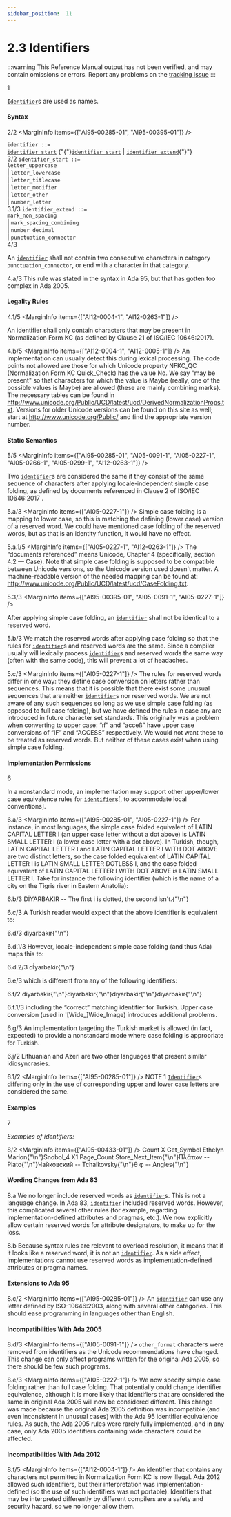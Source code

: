```yaml
---
sidebar_position:  11
---
```


# 2.3 Identifiers

:::warning
This Reference Manual output has not been verified,
and may contain omissions or errors.
Report any problems on the [tracking issue](https://github.com/ada-lang-io/ada-lang-io/issues/20)
:::


<MarginText>1</MarginText>
<p><code><a href="../AA-2/AA-2.3#S0002">Identifier</a></code>s are used as names. <br /></p>


#### Syntax

<MarginText>2/2</MarginText>
<MarginInfo items={["AI95-00285-01", "AI95-00395-01"]} />

<CodeBlock>
<code>identifier</code><a id="S0002"></a><code> ::= </code><br />   <code><a href="../AA-2/AA-2.3#S0003">identifier_start</a></code> {"{"}<code><a href="../AA-2/AA-2.3#S0003">identifier_start</a></code> | <code><a href="../AA-2/AA-2.3#S0005">identifier_extend</a></code>{"}"}<br />

</CodeBlock>
<MarginText>3/2</MarginText>
<MarginInfo items={["AI95-00285-01", "AI95-00395-01"]} />

<CodeBlock>
<code>identifier_start</code><a id="S0003"></a><a id="S0004"></a><code> ::= </code><br />     <code>letter_uppercase</code><br />   | <code>letter_lowercase</code><br />   | <code>letter_titlecase</code><br />   | <code>letter_modifier</code><br />   | <code>letter_other</code><br />   | <code>number_letter</code><br />

</CodeBlock>
<MarginText>3.1/3</MarginText>
<MarginInfo items={["AI95-00285-01", "AI95-00395-01", "AI05-0091-1"]} />

<CodeBlock>
<code>identifier_extend</code><a id="S0005"></a><code> ::= </code><br />     <code>mark_non_spacing</code><br />   | <code>mark_spacing_combining</code><br />   | <code>number_decimal</code><br />   | <code>punctuation_connector</code><br />

</CodeBlock>
<MarginText>4/3</MarginText>
<MarginInfo items={["AI95-00395-01", "AI05-0091-1"]} />
<p>An <code><a href="../AA-2/AA-2.3#S0002">identifier</a></code> shall not contain two consecutive characters in category <code>punctuation_connector</code>, or end with a character in that category. <br /></p>

<MarginText>4.a/3</MarginText>
<Admonition type="aarm" aarm="reason" title="Reason: ">
<strong></strong>This rule was stated in the syntax in Ada 95, but that has gotten too complex in Ada 2005. <br /></Admonition>


#### Legality Rules

<MarginText>4.1/5</MarginText>
<MarginInfo items={["AI12-0004-1", "AI12-0263-1"]} />
<p>An identifier shall only contain characters that may be present in Normalization Form KC (as defined by Clause 21 of ISO/IEC 10646:2017).<br /></p>

<MarginText>4.b/5</MarginText>
<MarginInfo items={["AI12-0004-1", "AI12-0005-1"]} />
<Admonition type="aarm" aarm="implementation-note" title="Implementation Note: ">
<strong></strong>An implementation can usually detect this during lexical processing. The code points not allowed are those for which Unicode property NFKC_QC (Normalization Form KC Quick_Check) has the value No. We say "may be present" so that characters for which the value is Maybe (really, one of the possible values is Maybe) are allowed (these are mainly combining marks). The necessary tables can be found in <a href="http://www.unicode.org/Public/UCD/latest/ucd/DerivedNormalizationProps.txt">http://www.unicode.org/Public/UCD/latest/ucd/DerivedNormalizationProps.txt</a>. Versions for older Unicode versions can be found on this site as well; start at <a href="http://www.unicode.org/Public/">http://www.unicode.org/Public/</a> and find the appropriate version number. <br /></Admonition>


#### Static Semantics

<MarginText>5/5</MarginText>
<MarginInfo items={["AI95-00285-01", "AI05-0091-1", "AI05-0227-1", "AI05-0266-1", "AI05-0299-1", "AI12-0263-1"]} />
<p>Two <code><a href="../AA-2/AA-2.3#S0002">identifier</a></code>s are considered the same if they consist of the same sequence of characters after applying locale-independent simple case folding, as defined by documents referenced  in Clause 2  of ISO/IEC 10646:2017 . <br /></p>

<MarginText>5.a/3</MarginText>
<MarginInfo items={["AI05-0227-1"]} />
<Admonition type="aarm" aarm="discussion" title="Discussion: ">
<strong></strong>Simple case folding is a mapping to lower case, so this is matching the defining (lower case) version of a reserved word. We could have mentioned case folding of the reserved words, but as that is an identity function, it would have no effect.<br /></Admonition>

<MarginText>5.a.1/5</MarginText>
<MarginInfo items={["AI05-0227-1", "AI12-0263-1"]} />
<Admonition type="aarm" aarm="note" title="Note: ">
The &ldquo;documents referenced&rdquo; means Unicode, Chapter 4 (specifically, section 4.2 &mdash; Case). Note that simple case folding is supposed to be compatible between Unicode versions, so the Unicode version used doesn't matter. A machine-readable version of the needed mapping can be found at: <a href="http://www.unicode.org/Public/UCD/latest/ucd/CaseFolding.txt">http://www.unicode.org/Public/UCD/latest/ucd/CaseFolding.txt</a>. <br /></Admonition>

<MarginText>5.3/3</MarginText>
<MarginInfo items={["AI95-00395-01", "AI05-0091-1", "AI05-0227-1"]} />
<p>After applying simple case folding, an <code><a href="../AA-2/AA-2.3#S0002">identifier</a></code> shall not be identical to a reserved word. <br /></p>

<MarginText>5.b/3</MarginText>
<Admonition type="aarm" aarm="implementation-note" title="Implementation Note: ">
<strong></strong>We match the reserved words after applying case folding so that the rules for <code><a href="../AA-2/AA-2.3#S0002">identifier</a></code>s and reserved words are the same. Since a compiler usually will lexically process <code><a href="../AA-2/AA-2.3#S0002">identifier</a></code>s and reserved words the same way (often with the same code), this will prevent a lot of headaches. <br /></Admonition>

<MarginText>5.c/3</MarginText>
<MarginInfo items={["AI05-0227-1"]} />
<Admonition type="aarm" aarm="ramification" title="Ramification: ">
<strong></strong>The rules for reserved words differ in one way: they define case conversion on letters rather than sequences. This means that it is possible that there exist some unusual sequences that are neither <code><a href="../AA-2/AA-2.3#S0002">identifier</a></code>s nor reserved words. We are not aware of any such sequences so long as we use simple case folding (as opposed to full case folding), but we have defined the rules in case any are introduced in future character set standards. This originally was a problem when converting to upper case: &ldquo;&#0305;f&rdquo; and &ldquo;acceß&rdquo; have upper case conversions of &ldquo;IF&rdquo; and &ldquo;ACCESS&rdquo; respectively. We would not want these to be treated as reserved words. But neither of these cases exist when using simple case folding. <br /></Admonition>


#### Implementation Permissions

<MarginText>6</MarginText>
<p>In a nonstandard mode, an implementation may support other upper/lower case equivalence rules for <code><a href="../AA-2/AA-2.3#S0002">identifier</a></code>s[, to accommodate local conventions]. <br /></p>

<MarginText>6.a/3</MarginText>
<MarginInfo items={["AI95-00285-01", "AI05-0227-1"]} />
<Admonition type="aarm" aarm="discussion" title="Discussion: ">
<strong></strong>For instance, in most languages, the simple case folded equivalent of LATIN CAPITAL LETTER I (an upper case letter without a dot above) is LATIN SMALL LETTER I (a lower case letter with a dot above). In Turkish, though, LATIN CAPITAL LETTER I and LATIN CAPITAL LETTER I WITH DOT ABOVE are two distinct letters, so the case folded equivalent of LATIN CAPITAL LETTER I is LATIN SMALL LETTER DOTLESS I, and the case folded equivalent of LATIN CAPITAL LETTER I WITH DOT ABOVE is LATIN SMALL LETTER I. Take for instance the following identifier (which is the name of a city on the Tigris river in Eastern Anatolia):<br /></Admonition>

<MarginText>6.b/3</MarginText>
<CodeBlock language="ada">
D&#0304;YARBAKIR -- The first i is dotted, the second isn't.{"\n"}

</CodeBlock>
<MarginText>6.c/3</MarginText>
<Admonition type="aarm" aarm="note" title="Note: ">
A Turkish reader would expect that the above identifier is equivalent to: <br /></Admonition>

<MarginText>6.d/3</MarginText>
<CodeBlock language="ada">
diyarbak&#0305;r{"\n"}

</CodeBlock>
<MarginText>6.d.1/3</MarginText>
<Admonition type="aarm" aarm="note" title="Note: ">
However, locale-independent simple case folding (and thus Ada) maps this to: <br /></Admonition>

<MarginText>6.d.2/3</MarginText>
<CodeBlock language="ada">
d&#0304;yarbakir{"\n"}

</CodeBlock>
<MarginText>6.e/3</MarginText>
<Admonition type="aarm" aarm="note" title="Note: ">
which is different from any of the following identifiers: <br /></Admonition>

<MarginText>6.f/2</MarginText>
<CodeBlock language="ada">
diyarbakir{"\n"}diyarbak&#0305;r{"\n"}d&#0305;yarbakir{"\n"}d&#0305;yarbak&#0305;r{"\n"}

</CodeBlock>
<MarginText>6.f.1/3</MarginText>
<Admonition type="aarm" aarm="note" title="Note: ">
including the &ldquo;correct&rdquo; matching identifier for Turkish. Upper case conversion (used in '[Wide_]Wide_Image) introduces additional problems.<br /></Admonition>

<MarginText>6.g/3</MarginText>
<Admonition type="aarm" aarm="note" title="Note: ">
An implementation targeting the Turkish market is allowed (in fact, expected) to provide a nonstandard mode where case folding is appropriate for Turkish. <br /></Admonition>

<MarginText>6.j/2</MarginText>
<Admonition type="aarm" aarm="note" title="Note: ">
Lithuanian and Azeri are two other languages that present similar idiosyncrasies. <br /></Admonition>

<MarginText>6.1/2</MarginText>
<MarginInfo items={["AI95-00285-01"]} />
<Admonition type="aarm" aarm="note" title="Note: ">
NOTE 1   <code><a href="../AA-2/AA-2.3#S0002">Identifier</a></code>s differing only in the use of corresponding upper and lower case letters are considered the same. <br /></Admonition>


#### Examples

<MarginText>7</MarginText>
<p><em>Examples of identifiers:</em> <br /></p>

<MarginText>8/2</MarginText>
<MarginInfo items={["AI95-00433-01"]} />
<CodeBlock language="ada">
Count      X    Get_Symbol   Ethelyn   Marion{"\n"}Snobol_4   X1   Page_Count   Store_Next_Item{"\n"}&#928;&#955;&#940;&#964;&#969;&#957;      -- Plato{"\n"}&#1063;&#1072;&#1081;&#1082;&#1086;&#1074;&#1089;&#1082;&#1080;&#1081;  -- Tchaikovsky{"\n"}&#952;  &#966;        -- Angles{"\n"}

</CodeBlock>

#### Wording Changes from Ada 83

<MarginText>8.a</MarginText>
<Admonition type="aarm" aarm="note" title="Note: ">
We no longer include reserved words as <code><a href="../AA-2/AA-2.3#S0002">identifier</a></code>s. This is not a language change. In Ada 83, <code><a href="../AA-2/AA-2.3#S0002">identifier</a></code> included reserved words. However, this complicated several other rules (for example, regarding implementation-defined attributes and pragmas, etc.). We now explicitly allow certain reserved words for attribute designators, to make up for the loss. <br /></Admonition>

<MarginText>8.b</MarginText>
<Admonition type="aarm" aarm="ramification" title="Ramification: ">
<strong></strong>Because syntax rules are relevant to overload resolution, it means that if it looks like a reserved word, it is not an <code><a href="../AA-2/AA-2.3#S0002">identifier</a></code>. As a side effect, implementations cannot use reserved words as implementation-defined attributes or pragma names. <br /></Admonition>


#### Extensions to Ada 95

<MarginText>8.c/2</MarginText>
<MarginInfo items={["AI95-00285-01"]} />
<Admonition type="aarm" aarm="note" title="Note: ">
An <code><a href="../AA-2/AA-2.3#S0002">identifier</a></code> can use any letter defined by ISO-10646:2003, along with several other categories. This should ease programming in languages other than English. <br /></Admonition>


#### Incompatibilities With Ada 2005

<MarginText>8.d/3</MarginText>
<MarginInfo items={["AI05-0091-1"]} />
<Admonition type="aarm" aarm="correction" title="Correction:">
<strong></strong> <code>other_format</code> characters were removed from identifiers as the Unicode recommendations have changed. This change can only affect programs written for the original Ada 2005, so there should be few such programs.<br /></Admonition>

<MarginText>8.e/3</MarginText>
<MarginInfo items={["AI05-0227-1"]} />
<Admonition type="aarm" aarm="correction" title="Correction:">
<strong></strong> We now specify simple case folding rather than full case folding. That potentially could change identifier equivalence, although it is more likely that identifiers that are considered the same in original Ada 2005 will now be considered different. This change was made because the original Ada 2005 definition was incompatible (and even inconsistent in unusual cases) with the Ada 95 identifier equivalence rules. As such, the Ada 2005 rules were rarely fully implemented, and in any case, only Ada 2005 identifiers containing wide characters could be affected. <br /></Admonition>


#### Incompatibilities With Ada 2012

<MarginText>8.f/5</MarginText>
<MarginInfo items={["AI12-0004-1"]} />
<Admonition type="aarm" aarm="correction" title="Correction:">
<strong></strong> An identifier that contains any characters not permitted in Normalization Form KC is now illegal. Ada 2012 allowed such identifiers, but their interpretation was implementation-defined (so the use of such identifiers was not portable). Identifiers that may be interpreted differently by different compilers are a safety and security hazard, so we no longer allow them. <br /></Admonition>

